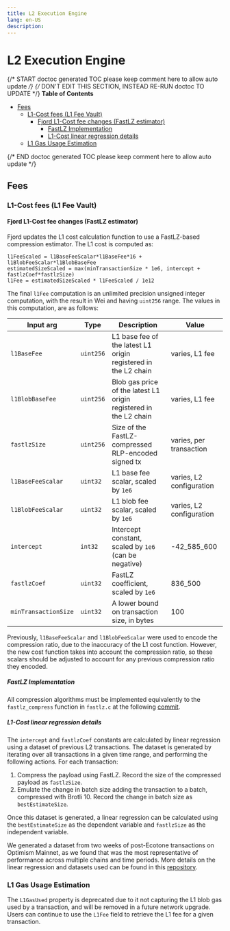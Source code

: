 ```yaml
---
title: L2 Execution Engine
lang: en-US
description:
---
```


# L2 Execution Engine

{/* START doctoc generated TOC please keep comment here to allow auto update */}
{/* DON'T EDIT THIS SECTION, INSTEAD RE-RUN doctoc TO UPDATE */}
**Table of Contents**

- [Fees](#fees)
  - [L1-Cost fees (L1 Fee Vault)](#l1-cost-fees-l1-fee-vault)
    - [Fjord L1-Cost fee changes (FastLZ estimator)](#fjord-l1-cost-fee-changes-fastlz-estimator)
      - [FastLZ Implementation](#fastlz-implementation)
      - [L1-Cost linear regression details](#l1-cost-linear-regression-details)
  - [L1 Gas Usage Estimation](#l1-gas-usage-estimation)

{/* END doctoc generated TOC please keep comment here to allow auto update */}

## Fees

### L1-Cost fees (L1 Fee Vault)

#### Fjord L1-Cost fee changes (FastLZ estimator)

Fjord updates the L1 cost calculation function to use a FastLZ-based compression estimator.
The L1 cost is computed as:

```pseudocode
l1FeeScaled = l1BaseFeeScalar*l1BaseFee*16 + l1BlobFeeScalar*l1BlobBaseFee
estimatedSizeScaled = max(minTransactionSize * 1e6, intercept + fastlzCoef*fastlzSize)
l1Fee = estimatedSizeScaled * l1FeeScaled / 1e12
```

The final `l1Fee` computation is an unlimited precision unsigned integer computation, with the result in Wei and
having `uint256` range. The values in this computation, are as follows:

| Input arg            | Type      | Description                                                       | Value                    |
| -------------------- | --------- | ----------------------------------------------------------------- | ------------------------ |
| `l1BaseFee`          | `uint256` | L1 base fee of the latest L1 origin registered in the L2 chain    | varies, L1 fee           |
| `l1BlobBaseFee`      | `uint256` | Blob gas price of the latest L1 origin registered in the L2 chain | varies, L1 fee           |
| `fastlzSize`         | `uint256` | Size of the FastLZ-compressed RLP-encoded signed tx               | varies, per transaction  |
| `l1BaseFeeScalar`    | `uint32`  | L1 base fee scalar, scaled by `1e6`                               | varies, L2 configuration |
| `l1BlobFeeScalar`    | `uint32`  | L1 blob fee scalar, scaled by `1e6`                               | varies, L2 configuration |
| `intercept`          | `int32`   | Intercept constant, scaled by `1e6` (can be negative)             | -42_585_600              |
| `fastlzCoef`         | `uint32`  | FastLZ coefficient, scaled by `1e6`                               | 836_500                  |
| `minTransactionSize` | `uint32`  | A lower bound on transaction size, in bytes                       | 100                      |

Previously, `l1BaseFeeScalar` and `l1BlobFeeScalar` were used to encode the compression ratio, due to the inaccuracy of
the L1 cost function. However, the new cost function takes into account the compression ratio, so these scalars should
be adjusted to account for any previous compression ratio they encoded.

##### FastLZ Implementation

All compression algorithms must be implemented equivalently to the `fastlz_compress` function in `fastlz.c` at the
following [commit](https://github.com/ariya/FastLZ/blob/344eb4025f9ae866ebf7a2ec48850f7113a97a42/fastlz.c#L482-L506).

##### L1-Cost linear regression details

The `intercept` and `fastlzCoef` constants are calculated by linear regression using a dataset
of previous L2 transactions. The dataset is generated by iterating over all transactions in a given time range, and
performing the following actions. For each transaction:

1. Compress the payload using FastLZ. Record the size of the compressed payload as `fastlzSize`.
2. Emulate the change in batch size adding the transaction to a batch, compressed with Brotli 10. Record the change in
   batch size as `bestEstimateSize`.

Once this dataset is generated, a linear regression can be calculated using the `bestEstimateSize` as
the dependent variable and `fastlzSize` as the independent variable.

We generated a dataset from two weeks of post-Ecotone transactions on Optimism Mainnet, as we found that was
the most representative of performance across multiple chains and time periods. More details on the linear regression
and datasets used can be found in this [repository](https://github.com/roberto-bayardo/compression-analysis/tree/main).

### L1 Gas Usage Estimation

The `L1GasUsed` property is deprecated due to it not capturing the L1 blob gas used by a transaction, and will be
removed in a future network upgrade. Users can continue to use the `L1Fee` field to retrieve the L1 fee for a given
transaction.
